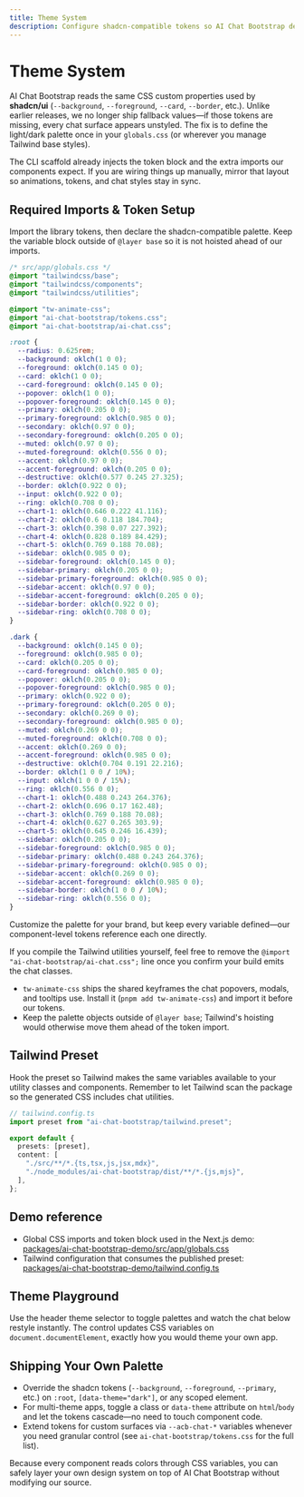 ```yaml
---
title: Theme System
description: Configure shadcn-compatible tokens so AI Chat Bootstrap derives its palette from your Tailwind theme.
---
```



# Theme System

AI Chat Bootstrap reads the same CSS custom properties used by **shadcn/ui** (`--background`, `--foreground`, `--card`, `--border`, etc.). Unlike earlier releases, we no longer ship fallback values—if those tokens are missing, every chat surface appears unstyled. The fix is to define the light/dark palette once in your `globals.css` (or wherever you manage Tailwind base styles).

The CLI scaffold already injects the token block and the extra imports our components expect. If you are wiring things up manually, mirror that layout so animations, tokens, and chat styles stay in sync.

## Required Imports & Token Setup

Import the library tokens, then declare the shadcn-compatible palette. Keep the variable block outside of `@layer base` so it is not hoisted ahead of our imports.

```css
/* src/app/globals.css */
@import "tailwindcss/base";
@import "tailwindcss/components";
@import "tailwindcss/utilities";

@import "tw-animate-css";
@import "ai-chat-bootstrap/tokens.css";
@import "ai-chat-bootstrap/ai-chat.css";

:root {
  --radius: 0.625rem;
  --background: oklch(1 0 0);
  --foreground: oklch(0.145 0 0);
  --card: oklch(1 0 0);
  --card-foreground: oklch(0.145 0 0);
  --popover: oklch(1 0 0);
  --popover-foreground: oklch(0.145 0 0);
  --primary: oklch(0.205 0 0);
  --primary-foreground: oklch(0.985 0 0);
  --secondary: oklch(0.97 0 0);
  --secondary-foreground: oklch(0.205 0 0);
  --muted: oklch(0.97 0 0);
  --muted-foreground: oklch(0.556 0 0);
  --accent: oklch(0.97 0 0);
  --accent-foreground: oklch(0.205 0 0);
  --destructive: oklch(0.577 0.245 27.325);
  --border: oklch(0.922 0 0);
  --input: oklch(0.922 0 0);
  --ring: oklch(0.708 0 0);
  --chart-1: oklch(0.646 0.222 41.116);
  --chart-2: oklch(0.6 0.118 184.704);
  --chart-3: oklch(0.398 0.07 227.392);
  --chart-4: oklch(0.828 0.189 84.429);
  --chart-5: oklch(0.769 0.188 70.08);
  --sidebar: oklch(0.985 0 0);
  --sidebar-foreground: oklch(0.145 0 0);
  --sidebar-primary: oklch(0.205 0 0);
  --sidebar-primary-foreground: oklch(0.985 0 0);
  --sidebar-accent: oklch(0.97 0 0);
  --sidebar-accent-foreground: oklch(0.205 0 0);
  --sidebar-border: oklch(0.922 0 0);
  --sidebar-ring: oklch(0.708 0 0);
}

.dark {
  --background: oklch(0.145 0 0);
  --foreground: oklch(0.985 0 0);
  --card: oklch(0.205 0 0);
  --card-foreground: oklch(0.985 0 0);
  --popover: oklch(0.205 0 0);
  --popover-foreground: oklch(0.985 0 0);
  --primary: oklch(0.922 0 0);
  --primary-foreground: oklch(0.205 0 0);
  --secondary: oklch(0.269 0 0);
  --secondary-foreground: oklch(0.985 0 0);
  --muted: oklch(0.269 0 0);
  --muted-foreground: oklch(0.708 0 0);
  --accent: oklch(0.269 0 0);
  --accent-foreground: oklch(0.985 0 0);
  --destructive: oklch(0.704 0.191 22.216);
  --border: oklch(1 0 0 / 10%);
  --input: oklch(1 0 0 / 15%);
  --ring: oklch(0.556 0 0);
  --chart-1: oklch(0.488 0.243 264.376);
  --chart-2: oklch(0.696 0.17 162.48);
  --chart-3: oklch(0.769 0.188 70.08);
  --chart-4: oklch(0.627 0.265 303.9);
  --chart-5: oklch(0.645 0.246 16.439);
  --sidebar: oklch(0.205 0 0);
  --sidebar-foreground: oklch(0.985 0 0);
  --sidebar-primary: oklch(0.488 0.243 264.376);
  --sidebar-primary-foreground: oklch(0.985 0 0);
  --sidebar-accent: oklch(0.269 0 0);
  --sidebar-accent-foreground: oklch(0.985 0 0);
  --sidebar-border: oklch(1 0 0 / 10%);
  --sidebar-ring: oklch(0.556 0 0);
}
```

Customize the palette for your brand, but keep every variable defined—our component-level tokens reference each one directly.

If you compile the Tailwind utilities yourself, feel free to remove the `@import "ai-chat-bootstrap/ai-chat.css";` line once you confirm your build emits the chat classes.

- `tw-animate-css` ships the shared keyframes the chat popovers, modals, and tooltips use. Install it (`pnpm add tw-animate-css`) and import it before our tokens.
- Keep the palette objects outside of `@layer base`; Tailwind's hoisting would otherwise move them ahead of the token import.

## Tailwind Preset

Hook the preset so Tailwind makes the same variables available to your utility classes and components. Remember to let Tailwind scan the package so the generated CSS includes chat utilities.

```ts
// tailwind.config.ts
import preset from "ai-chat-bootstrap/tailwind.preset";

export default {
  presets: [preset],
  content: [
    "./src/**/*.{ts,tsx,js,jsx,mdx}",
    "./node_modules/ai-chat-bootstrap/dist/**/*.{js,mjs}",
  ],
};
```

## Demo reference

- Global CSS imports and token block used in the Next.js demo: [packages/ai-chat-bootstrap-demo/src/app/globals.css](https://github.com/knifeyspoony/ai-chat-bootstrap/blob/main/packages/ai-chat-bootstrap-demo/src/app/globals.css)
- Tailwind configuration that consumes the published preset: [packages/ai-chat-bootstrap-demo/tailwind.config.ts](https://github.com/knifeyspoony/ai-chat-bootstrap/blob/main/packages/ai-chat-bootstrap-demo/tailwind.config.ts)

## Theme Playground

Use the header theme selector to toggle palettes and watch the chat below restyle instantly. The control updates CSS variables on `document.documentElement`, exactly how you would theme your own app.

<ThemePlayground />

## Shipping Your Own Palette

- Override the shadcn tokens (`--background`, `--foreground`, `--primary`, etc.) on `:root`, `[data-theme="dark"]`, or any scoped element.
- For multi-theme apps, toggle a class or `data-theme` attribute on `html`/`body` and let the tokens cascade—no need to touch component code.
- Extend tokens for custom surfaces via `--acb-chat-*` variables whenever you need granular control (see `ai-chat-bootstrap/tokens.css` for the full list).

Because every component reads colors through CSS variables, you can safely layer your own design system on top of AI Chat Bootstrap without modifying our source.
